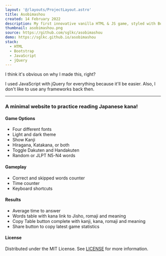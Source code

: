 ```yaml
---
layout: '@/layouts/ProjectLayout.astro'
title: Asobimashou
created: 14 February 2022
description: My first innovative vanilla HTML & JS game, styled with Bootstrap
thumbnail: asobimashou.png
source: https://github.com/sglkc/asobimashou
demo: https://sglkc.github.io/asobimashou
stack:
  - HTML
  - Bootstrap
  - JavaScript
  - jQuery
---
```


I think it's obvious on why I made this, right?

I used JavaScript with jQuery for everything because it'll be easier. Also, I
don't like to use any frameworks back then.

<hr />

### A minimal website to practice reading Japanese kana!

#### Game Options
- Four different fonts
- Light and dark theme
- Show Kanji
- Hiragana, Katakana, or both
- Toggle Dakuten and Handakuten
- Random or JLPT N5-N4 words

#### Gameplay
- Correct and skipped words counter
- Time counter
- Keyboard shortcuts

#### Results
- Average time to answer
- Words table with kana link to Jisho, romaji and meaning
- Copy Table button complete with kanji, kana, romaji and meaning
- Share button to copy latest game statistics

#### License
Distributed under the MIT License. See [LICENSE](LICENSE) for more information.

